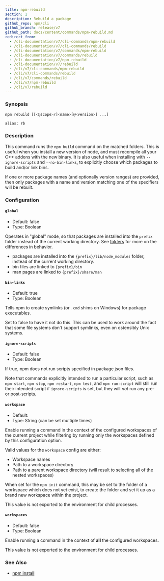 ```yaml
---
title: npm-rebuild
section: 1
description: Rebuild a package
github_repo: npm/cli
github_branch: release/v7
github_path: docs/content/commands/npm-rebuild.md
redirect_from:
  - /cli-documentation/v7/cli-commands/npm-rebuild
  - /cli-documentation/v7/cli-commands/rebuild
  - /cli-documentation/v7/commands/npm-rebuild
  - /cli-documentation/v7/commands/rebuild
  - /cli-documentation/v7/npm-rebuild
  - /cli-documentation/v7/rebuild
  - /cli/v7/cli-commands/npm-rebuild
  - /cli/v7/cli-commands/rebuild
  - /cli/v7/commands/rebuild
  - /cli/v7/npm-rebuild
  - /cli/v7/rebuild
---
```


### Synopsis

```bash
npm rebuild [[<@scope>/]<name>[@<version>] ...]

alias: rb
```

### Description

This command runs the `npm build` command on the matched folders. This is useful when you install a new version of node, and must recompile all your C++ addons with the new binary. It is also useful when installing with `--ignore-scripts` and `--no-bin-links`, to explicitly choose which packages to build and/or link bins.

If one or more package names (and optionally version ranges) are provided, then only packages with a name and version matching one of the specifiers will be rebuilt.

### Configuration

#### `global`

- Default: false
- Type: Boolean

Operates in "global" mode, so that packages are installed into the `prefix` folder instead of the current working directory. See [folders](/cli/v7/configuring-npm/folders) for more on the differences in behavior.

- packages are installed into the `{prefix}/lib/node_modules` folder, instead of the current working directory.
- bin files are linked to `{prefix}/bin`
- man pages are linked to `{prefix}/share/man`

#### `bin-links`

- Default: true
- Type: Boolean

Tells npm to create symlinks (or `.cmd` shims on Windows) for package executables.

Set to false to have it not do this. This can be used to work around the fact that some file systems don't support symlinks, even on ostensibly Unix systems.

#### `ignore-scripts`

- Default: false
- Type: Boolean

If true, npm does not run scripts specified in package.json files.

Note that commands explicitly intended to run a particular script, such as `npm start`, `npm stop`, `npm restart`, `npm test`, and `npm run-script` will still run their intended script if `ignore-scripts` is set, but they will _not_ run any pre- or post-scripts.

#### `workspace`

- Default:
- Type: String (can be set multiple times)

Enable running a command in the context of the configured workspaces of the current project while filtering by running only the workspaces defined by this configuration option.

Valid values for the `workspace` config are either:

- Workspace names
- Path to a workspace directory
- Path to a parent workspace directory (will result to selecting all of the nested workspaces)

When set for the `npm init` command, this may be set to the folder of a workspace which does not yet exist, to create the folder and set it up as a brand new workspace within the project.

This value is not exported to the environment for child processes.

#### `workspaces`

- Default: false
- Type: Boolean

Enable running a command in the context of **all** the configured workspaces.

This value is not exported to the environment for child processes.

### See Also

- [npm install](/cli/v7/commands/npm-install)

